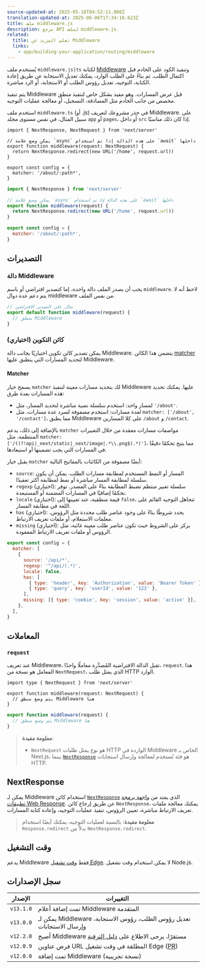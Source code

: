 ```yaml
---
source-updated-at: 2025-05-16T04:52:11.000Z
translation-updated-at: 2025-06-06T17:34:16.623Z
title: ملف middleware.js
description: مرجع API لملف middleware.js.
related:
  title: تعلم المزيد عن Middleware
  links:
    - app/building-your-application/routing/middleware
---
```


يُستخدم ملف `middleware.js|ts` لكتابة [Middleware](/docs/app/building-your-application/routing/middleware) وتنفيذ الكود على الخادم قبل اكتمال الطلب. ثم بناءً على الطلب الوارد، يمكنك تعديل الاستجابة عن طريق إعادة الكتابة، التوجيه، تعديل رؤوس الطلب أو الاستجابة، أو الرد مباشرة.

يتم تنفيذ Middleware قبل عرض المسارات. وهو مفيد بشكل خاص لتنفيذ منطق مخصص من جانب الخادم مثل المصادقة، التسجيل، أو معالجة عمليات التوجيه.

استخدم ملف `middleware.ts` (أو .js) في جذر مشروعك لتعريف Middleware. على سبيل المثال، في نفس مستوى مجلد `app` أو `pages`، أو داخل `src` إذا كان ذلك مناسبًا.

```tsx filename="middleware.ts" switcher
import { NextResponse, NextRequest } from 'next/server'

// يمكن وضع علامة `async` على هذه الدالة إذا تم استخدام `await` داخلها
export function middleware(request: NextRequest) {
  return NextResponse.redirect(new URL('/home', request.url))
}

export const config = {
  matcher: '/about/:path*',
}
```

```js filename="middleware.js" switcher
import { NextResponse } from 'next/server'

// يمكن وضع علامة `async` على هذه الدالة إذا تم استخدام `await` داخلها
export function middleware(request) {
  return NextResponse.redirect(new URL('/home', request.url))
}

export const config = {
  matcher: '/about/:path*',
}
```

## التصديرات

### دالة Middleware

يجب أن يصدر الملف دالة واحدة، إما كتصدير افتراضي أو باسم `middleware`. لاحظ أنه لا يتم دعم عدة دوال middleware من نفس الملف.

```js filename="middleware.js"
// مثال على التصدير الافتراضي
export default function middleware(request) {
  // منطق Middleware
}
```

### كائن التكوين (اختياري)

يمكن تصدير كائن تكوين اختياريًا بجانب دالة Middleware. يتضمن هذا الكائن [matcher](#matcher) لتحديد المسارات التي ينطبق عليها Middleware.

#### Matcher

يسمح خيار `matcher` لك بتحديد مسارات معينة لتنفيذ Middleware عليها. يمكنك تحديد هذه المسارات بعدة طرق:

- لمسار واحد: استخدم سلسلة نصية مباشرة لتحديد المسار، مثل `'/about'`.
- لعدة مسارات: استخدم مصفوفة لسرد عدة مسارات، مثل `matcher: ['/about', '/contact']`، مما يطبق Middleware على كلا المسارين `/about` و `/contact`.

بالإضافة إلى ذلك، يدعم `matcher` مواصفات مسارات معقدة من خلال التعبيرات المنتظمة، مثل `matcher: ['/((?!api|_next/static|_next/image|.*\\.png$).*)']`، مما يتيح تحكمًا دقيقًا في المسارات التي يجب تضمينها أو استبعادها.

يقبل خيار `matcher` أيضًا مصفوفة من الكائنات بالمفاتيح التالية:

- `source`: المسار أو النمط المستخدم لمطابقة مسارات الطلب. يمكن أن يكون سلسلة لمطابقة المسار مباشرة أو نمط لمطابقة أكثر تعقيدًا.
- `regexp` (اختياري): سلسلة تعبير منتظم تضبط المطابقة بناءً على المصدر. توفر تحكمًا إضافيًا في المسارات المضمنة أو المستبعدة.
- `locale` (اختياري): قيمة منطقية، عند تعيينها إلى `false`، تتجاهل التوجيه القائم على اللغة في مطابقة المسار.
- `has` (اختياري): يحدد شروطًا بناءً على وجود عناصر طلب محددة مثل الرؤوس، معلمات الاستعلام، أو ملفات تعريف الارتباط.
- `missing` (اختياري): يركز على الشروط حيث تكون عناصر طلب معينة غائبة، مثل الرؤوس أو ملفات تعريف الارتباط المفقودة.

```js filename="middleware.js"
export const config = {
  matcher: [
    {
      source: '/api/*',
      regexp: '^/api/(.*)',
      locale: false,
      has: [
        { type: 'header', key: 'Authorization', value: 'Bearer Token' },
        { type: 'query', key: 'userId', value: '123' },
      ],
      missing: [{ type: 'cookie', key: 'session', value: 'active' }],
    },
  ],
}
```

## المعاملات

### `request`

عند تعريف Middleware، تقبل الدالة الافتراضية المُصدَّرة معاملًا واحدًا، `request`. هذا المعامل هو نسخة من `NextRequest`، الذي يمثل طلب HTTP الوارد.

```tsx filename="middleware.ts" switcher
import type { NextRequest } from 'next/server'

export function middleware(request: NextRequest) {
  // يتم وضع منطق Middleware هنا
}
```

```js filename="middleware.js" switcher
export function middleware(request) {
  // يتم وضع منطق Middleware هنا
}
```

> **معلومة مفيدة**:
>
> - `NextRequest` هو نوع يمثل طلبات HTTP الواردة في Middleware الخاص بـ Next.js، بينما [`NextResponse`](#nextresponse) هو فئة تُستخدم لمعالجة وإرسال استجابات HTTP.

## NextResponse

يمكن لـ Middleware استخدام كائن [`NextResponse`](/docs/app/building-your-application/routing/middleware#nextresponse) الذي يمتد من [واجهة برمجة تطبيقات Web Response](https://developer.mozilla.org/en-US/docs/Web/API/Response). عن طريق إرجاع كائن `NextResponse`، يمكنك معالجة ملفات تعريف الارتباط مباشرة، تعيين الرؤوس، تنفيذ عمليات التوجيه، وإعادة كتابة المسارات.

> **معلومة مفيدة**: بالنسبة لعمليات التوجيه، يمكنك أيضًا استخدام `Response.redirect` بدلاً من `NextResponse.redirect`.

## وقت التشغيل

يدعم Middleware فقط [وقت تشغيل Edge](/docs/app/building-your-application/rendering/edge-and-nodejs-runtimes). لا يمكن استخدام وقت تشغيل Node.js.

## سجل الإصدارات

| الإصدار   | التغييرات                                                                                       |
| --------- | --------------------------------------------------------------------------------------------- |
| `v13.1.0` | تمت إضافة أعلام Middleware المتقدمة                                                               |
| `v13.0.0` | يمكن لـ Middleware تعديل رؤوس الطلب، رؤوس الاستجابة، وإرسال الاستجابات                   |
| `v12.2.0` | أصبح Middleware مستقرًا، يرجى الاطلاع على [دليل الترقية](/docs/messages/middleware-upgrade-guide) |
| `v12.0.9` | فرض عناوين URL المطلقة في وقت تشغيل Edge ([PR](https://github.com/vercel/next.js/pull/33410))    |
| `v12.0.0` | تمت إضافة Middleware (نسخة تجريبية)                                                                       |
